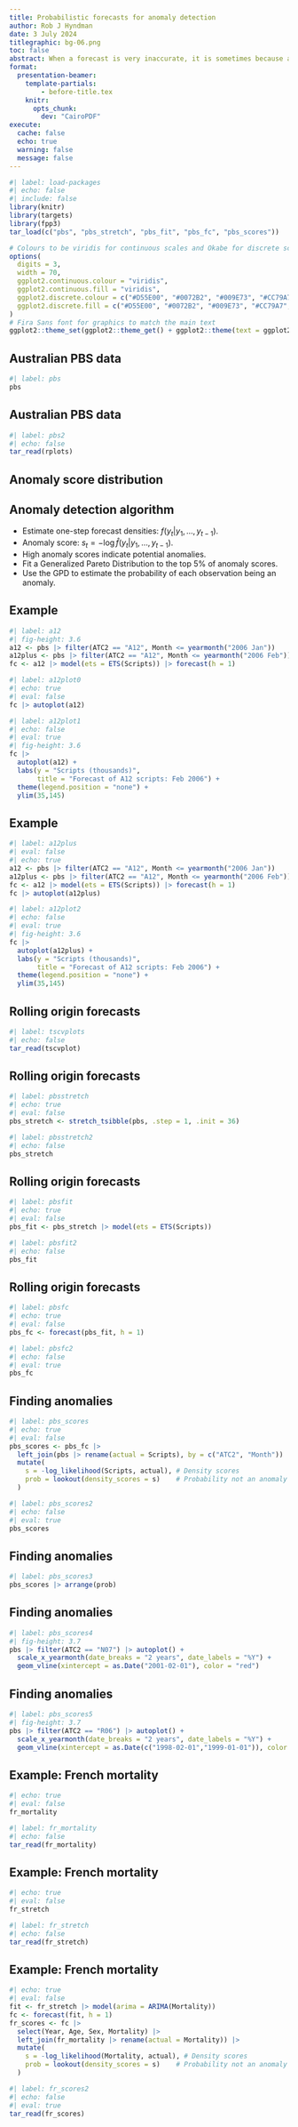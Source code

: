 ```yaml
---
title: Probabilistic forecasts for anomaly detection
author: Rob J Hyndman
date: 3 July 2024
titlegraphic: bg-06.png
toc: false
abstract: When a forecast is very inaccurate, it is sometimes because a poor forecasting model is used, but it can also occur when an unusual observation occurs. I will discuss the latter situation, where a good forecasting model can be used to identify anomalies. The approach taken is to use a probabilistic forecast, and to compute the "density scores" equal to the negative log likelihood of the observations based on the forecast distributions. The density scores provide a measure of how anomalous each observation is, given the forecast density. A large density score indicates that the observation is unlikely, and so is a potential anomaly. On the other hand, typical values will have low density scores. A Generalized Pareto Distribution is fitted to the largest density scores to estimate the probability of each observation being an anomaly.  Applications to tourism numbers and mortality data will be used to illustrate the ideas using the weird R package.
format:
  presentation-beamer:
    template-partials:
        - before-title.tex
    knitr:
      opts_chunk:
        dev: "CairoPDF"
execute:
  cache: false
  echo: true
  warning: false
  message: false
---
```


```r
#| label: load-packages
#| echo: false
#| include: false
library(knitr)
library(targets)
library(fpp3)
tar_load(c("pbs", "pbs_stretch", "pbs_fit", "pbs_fc", "pbs_scores"))

# Colours to be viridis for continuous scales and Okabe for discrete scales
options(
  digits = 3,
  width = 70,
  ggplot2.continuous.colour = "viridis",
  ggplot2.continuous.fill = "viridis",
  ggplot2.discrete.colour = c("#D55E00", "#0072B2", "#009E73", "#CC79A7", "#E69F00", "#56B4E9", "#F0E442"),
  ggplot2.discrete.fill = c("#D55E00", "#0072B2", "#009E73", "#CC79A7", "#E69F00", "#56B4E9", "#F0E442")
)
# Fira Sans font for graphics to match the main text
ggplot2::theme_set(ggplot2::theme_get() + ggplot2::theme(text = ggplot2::element_text(family = "Fira Sans")))
```

## Australian PBS data

```r
#| label: pbs
pbs
```

## Australian PBS data

```r
#| label: pbs2
#| echo: false
tar_read(rplots)
```

## Anomaly score distribution
\fontsize{12.5}{14}\sf

\only<1-3>{\begin{textblock}{10.2}(0.3,1.0)
\begin{block}{One-step forecast distribution: $N(\mu_t, \sigma^2)$}
\centerline{$\displaystyle f(y_t | y_1,\dots,y_{t-1}) = \phi\left(\frac{y_t - \mu_t}{\sigma}\right) = \frac{1}{\sigma\sqrt{2\pi}}\exp\left\{\frac{(y_t-\mu_t)^2}{\sigma^2}\right\}$}
\end{block}
\end{textblock}
\placefig{10.8}{1.2}{width = 5.1cm}{figures/n01.png}
}

\only<2-3>{\begin{textblock}{10.2}(0.3,3.65)
\begin{block}{Anomaly score distribution: $S \sim \frac12 \chi^2_1 + c$}
\centerline{$\displaystyle s_t = -\log f(y_t | y_1,\dots,y_{t-1}) = \frac{1}{2}\left(\frac{y_t - \mu_t}{2\sigma}\right)^2 + \frac{1}{2}\log(2\pi\sigma^2)$}
\end{block}
\end{textblock}
\placefig{10.8}{3.8}{width = 5.1cm}{figures/as.png}
}

\only<3>{\begin{textblock}{10.2}(0.3,6.15)
\begin{alertblock}{Extreme anomaly score distribution}
\centerline{$H(x) = P(S \le u + x \mid S > u)$}
\begin{itemize}\tightlist
\item[\textcolor{black}{$\rightarrow$}] Generalized Pareto Distribution for almost all forecast distributions $f$.
\end{itemize}
\end{alertblock}
\end{textblock}
\placefig{10.8}{6.4}{width = 5.1cm}{figures/ase.png}
}

## Anomaly detection algorithm

* Estimate one-step forecast densities: $f(y_t | y_1,\dots,y_{t-1})$.
* Anomaly score: $s_{t} = -\log\hat{f}(y_{t}| y_1,\dots,y_{t-1})$.
* High anomaly scores indicate potential anomalies.
* Fit a Generalized Pareto Distribution to the top 5% of anomaly scores.
* Use the GPD to estimate the probability of each observation being an anomaly.

## Example

```r
#| label: a12
#| fig-height: 3.6
a12 <- pbs |> filter(ATC2 == "A12", Month <= yearmonth("2006 Jan"))
a12plus <- pbs |> filter(ATC2 == "A12", Month <= yearmonth("2006 Feb"))
fc <- a12 |> model(ets = ETS(Scripts)) |> forecast(h = 1)
```

\pause\vspace*{-0.315cm}

```r
#| label: a12plot0
#| echo: true
#| eval: false
fc |> autoplot(a12)
```

```r
#| label: a12plot1
#| echo: false
#| eval: true
#| fig-height: 3.6
fc |> 
  autoplot(a12) + 
  labs(y = "Scripts (thousands)",
       title = "Forecast of A12 scripts: Feb 2006") +
  theme(legend.position = "none") +
  ylim(35,145)
```

\only<3>{\begin{textblock}{10.4}(2.1,3.6)\fontsize{12}{13}\sf
\begin{alertblock}{}
Forecast distribution:\hfill $N(70.5, 3.9^2)$
\end{alertblock}
\end{textblock}
}


## Example

```r
#| label: a12plus
#| eval: false
#| echo: true
a12 <- pbs |> filter(ATC2 == "A12", Month <= yearmonth("2006 Jan"))
a12plus <- pbs |> filter(ATC2 == "A12", Month <= yearmonth("2006 Feb"))
fc <- a12 |> model(ets = ETS(Scripts)) |> forecast(h = 1)
fc |> autoplot(a12plus) 
```

```r
#| label: a12plot2
#| echo: false
#| eval: true
#| fig-height: 3.6
fc |> 
  autoplot(a12plus) + 
  labs(y = "Scripts (thousands)",
       title = "Forecast of A12 scripts: Feb 2006") +
  theme(legend.position = "none") +
  ylim(35,145)
```

\begin{textblock}{10.4}(2.1,3.6)\fontsize{12}{13}\sf
\begin{alertblock}{}
Forecast distribution:\hfill $N(70.5, 3.9^2)$\only<2>{\\
Actual:\hfill $y_t = 36.4$\\
Anomaly score:\hfill $s_t = -\log f(y_t | y_1,\dots,y_{t-1}) = 40.8$
Probability not an anomaly:\hfill $P(S > s_t | S > q_{0.95}) = 0.0377$}
\end{alertblock}
\end{textblock}

## Rolling origin forecasts

```r
#| label: tscvplots
#| echo: false
tar_read(tscvplot)
```

## Rolling origin forecasts

```r
#| label: pbsstretch
#| echo: true
#| eval: false
pbs_stretch <- stretch_tsibble(pbs, .step = 1, .init = 36)
```

```r
#| label: pbsstretch2
#| echo: false
pbs_stretch
```

## Rolling origin forecasts

```r
#| label: pbsfit
#| echo: true
#| eval: false
pbs_fit <- pbs_stretch |> model(ets = ETS(Scripts))
```

```r
#| label: pbsfit2
#| echo: false
pbs_fit
```

## Rolling origin forecasts

```r
#| label: pbsfc
#| echo: true
#| eval: false
pbs_fc <- forecast(pbs_fit, h = 1)
```

```r
#| label: pbsfc2
#| echo: false
#| eval: true
pbs_fc
```

## Finding anomalies

```r
#| label: pbs_scores
#| echo: true
#| eval: false
pbs_scores <- pbs_fc |>
  left_join(pbs |> rename(actual = Scripts), by = c("ATC2", "Month")) |>
  mutate(
    s = -log_likelihood(Scripts, actual), # Density scores
    prob = lookout(density_scores = s)    # Probability not an anomaly
  )
```

```r
#| label: pbs_scores2
#| echo: false
#| eval: true
pbs_scores
```

## Finding anomalies

```r
#| label: pbs_scores3
pbs_scores |> arrange(prob)
```

## Finding anomalies

```r
#| label: pbs_scores4
#| fig-height: 3.7
pbs |> filter(ATC2 == "N07") |> autoplot() +
  scale_x_yearmonth(date_breaks = "2 years", date_labels = "%Y") +
  geom_vline(xintercept = as.Date("2001-02-01"), color = "red")
```

## Finding anomalies

```r
#| label: pbs_scores5
#| fig-height: 3.7
pbs |> filter(ATC2 == "R06") |> autoplot() +
  scale_x_yearmonth(date_breaks = "2 years", date_labels = "%Y") +
  geom_vline(xintercept = as.Date(c("1998-02-01","1999-01-01")), color = "red")
```

## Example: French mortality

```r
#| echo: true
#| eval: false
fr_mortality
```

```r
#| label: fr_mortality
#| echo: false
tar_read(fr_mortality)
```

## Example: French mortality

```r
#| echo: true
#| eval: false
fr_stretch
```

```r
#| label: fr_stretch
#| echo: false
tar_read(fr_stretch)
```

## Example: French mortality

```r
#| echo: true
#| eval: false
fit <- fr_stretch |> model(arima = ARIMA(Mortality))
fc <- forecast(fit, h = 1)
fr_scores <- fc |> 
  select(Year, Age, Sex, Mortality) |>
  left_join(fr_mortality |> rename(actual = Mortality)) |>
  mutate(
    s = -log_likelihood(Mortality, actual), # Density scores
    prob = lookout(density_scores = s)    # Probability not an anomaly
  )
```

```r
#| label: fr_scores2
#| echo: false
#| eval: true
tar_read(fr_scores)
```
